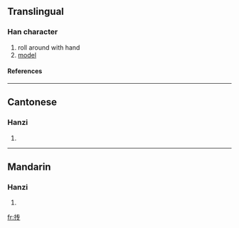 {{see|摶}}

==Translingual==
===Han character===
{{Han char|rn=64|rad=手|as=04|sn=7|four=|canj=手手弓戈 (QQNI)}}
# roll around with hand
# [[model]]
====References====
{{Han ref|kx=0422.121|hdz=31834.020|uh=629F|ud=25247}}
----
==Cantonese==
===Hanzi===
{{yue-hanzi|jyut=|y=tyun4}}
# {{defn|Cantonese}}
----
==Mandarin==
===Hanzi===
{{cmn-hanzi|tra=摶|pin=[[tuán]] ([[tuan2]])|wg=t'uan<sup>2</sup>}}
# {{defn|Mandarin}}

[[fr:抟]]